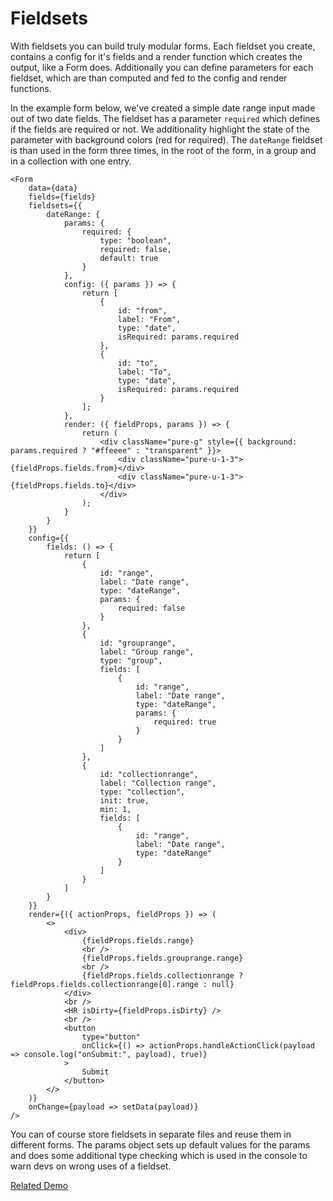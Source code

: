 # Fieldsets

With fieldsets you can build truly modular forms. Each fieldset you create, contains a 
config for it's fields and a render function which creates the output, like a Form does. 
Additionally you can define parameters for each fieldset, which are than computed and fed to 
the config and render functions.

In the example form below, we've created a simple date range input made out of two date fields. The 
fieldset has a parameter `required` which defines if the fields are required or not. We 
additionality highlight the state of the parameter with background colors (red for required). 
The `dateRange` fieldset is than used in the form three times, in the root of the form, in a 
group and in a collection with one entry.

```
<Form
    data={data}
    fields={fields}
    fieldsets={{
        dateRange: {
            params: {
                required: {
                    type: "boolean",
                    required: false,
                    default: true
                }
            },
            config: ({ params }) => {
                return [
                    {
                        id: "from",
                        label: "From",
                        type: "date",
                        isRequired: params.required
                    },
                    {
                        id: "to",
                        label: "To",
                        type: "date",
                        isRequired: params.required
                    }
                ];
            },
            render: ({ fieldProps, params }) => {
                return (
                    <div className="pure-g" style={{ background: params.required ? "#ffeeee" : "transparent" }}>
                        <div className="pure-u-1-3">{fieldProps.fields.from}</div>
                        <div className="pure-u-1-3">{fieldProps.fields.to}</div>
                    </div>
                );
            }
        }
    }}
    config={{
        fields: () => {
            return [
                {
                    id: "range",
                    label: "Date range",
                    type: "dateRange",
                    params: {
                        required: false
                    }
                },
                {
                    id: "grouprange",
                    label: "Group range",
                    type: "group",
                    fields: [
                        {
                            id: "range",
                            label: "Date range",
                            type: "dateRange",
                            params: {
                                required: true
                            }
                        }
                    ]
                },
                {
                    id: "collectionrange",
                    label: "Collection range",
                    type: "collection",
                    init: true,
                    min: 1,
                    fields: [
                        {
                            id: "range",
                            label: "Date range",
                            type: "dateRange"
                        }
                    ]
                }
            ]
        }
    }}
    render={({ actionProps, fieldProps }) => (
        <>
            <div>
                {fieldProps.fields.range}
                <br />
                {fieldProps.fields.grouprange.range}
                <br />
                {fieldProps.fields.collectionrange ? fieldProps.fields.collectionrange[0].range : null}
            </div>
            <br />
            <HR isDirty={fieldProps.isDirty} />
            <br />
            <button
                type="button"
                onClick={() => actionProps.handleActionClick(payload => console.log("onSubmit:", payload), true)}
            >
                Submit
            </button>
        </>
    )}
    onChange={payload => setData(payload)}
/>
```

You can of course store fieldsets in separate files and reuse them in different forms. The params object sets up 
default values for the params and does some additional type checking which is used in the console to warn devs 
on wrong uses of a fieldset.

[Related Demo](https://stages-demo.vercel.app/fieldsets)